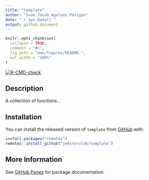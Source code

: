 ```yaml
---
title: "template"
author: "Ivan Jacob Agaloos Pesigan"
date: "`r Sys.Date()`"
output: github_document
---
```


<!-- README.md is generated from README.Rmd. Please edit that file -->

```r
knitr::opts_chunk$set(
  collapse = TRUE,
  comment = "#>",
  fig.path = "man/figures/README-",
  out.width = "100%"
)
```

<!-- badges: start -->
[![R-CMD-check](https://github.com/jeksterslab/template/workflows/R-CMD-check/badge.svg)](https://github.com/jeksterslab/template/actions)
<!-- badges: end -->

## Description

A collection of functions...

## Installation

You can install the released version of `template` from [GitHub](https://github.com/jeksterslab/template) with:

```r
install.packages("remotes")
remotes::install_github("jeksterslab/template")
```

## More Information

See [GitHub Pages](https://jeksterslab.github.io/template/index.html)
for package documentation.
